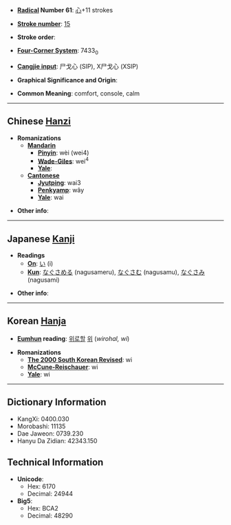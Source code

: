 * '''[[Wiktionary:Chinese radical index|Radical]] Number 61''': [[Wiktionary:Chinese radical index 心|心]]+11 strokes

* '''[[Wiktionary:Chinese total strokes index|Stroke number]]''': [[Wiktionary:Chinese total strokes index 15|15]]

* '''Stroke order''': 

* '''[[Wiktionary:Chinese four corner index|Four-Corner System]]''': 7433<sub>0</sub>

* '''[[Wiktionary:Chinese Cangjie index|Cangjie input]]''': 尸戈心 (SIP), X尸戈心 (XSIP)

* '''Graphical Significance and Origin''': 

* '''Common Meaning''': comfort, console, calm

----

== Chinese [[Hanzi]] ==

* '''Romanizations'''
** '''[[Mandarin]]'''
*** '''[[Pinyin]]''': wèi (wei4)
*** '''[[Wade-Giles]]''': wei<sup>4</sup>
*** '''[[Yale]]''': 
** '''[[Cantonese]]'''
*** '''[[Jyutping]]''': wai3
*** '''[[Penkyamp]]''': wây
*** '''[[Yale]]''': wai

* '''Other info''': 

----

== Japanese [[Kanji]] ==

* '''Readings'''
** '''[[On]]''': [[い]] (i)
** '''[[Kun]]''': [[なぐさめる]] (nagusameru), [[なぐさむ]] (nagusamu), [[なぐさみ]] (nagusami)

* '''Other info''':  

----

== Korean [[Hanja]] ==

* '''[[Eumhun]] reading''': 	[[위로할]] [[위]] (''wirohal, wi'')

* '''Romanizations'''
** '''[[The 2000 South Korean Revised Romanization|The 2000 South Korean Revised]]''': wi
** '''[[McCune-Reischauer]]''': wi
** '''[[Yale]]''': wi

----

== Dictionary Information ==

* KangXi: 0400.030
* Morobashi: 11135
* Dae Jaweon: 0739.230
* Hanyu Da Zidian: 42343.150

== Technical Information ==

* '''Unicode''':
** Hex: 6170
** Decimal: 24944
* '''Big5''':
** Hex: BCA2
** Decimal: 48290
